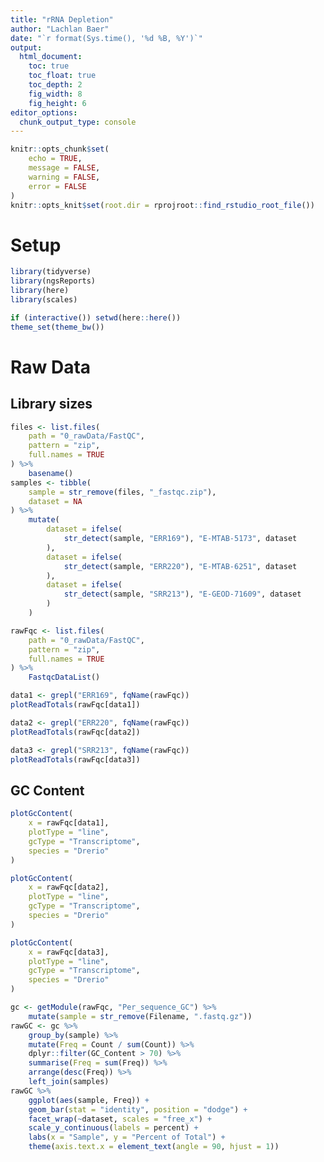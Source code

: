 ```yaml
---
title: "rRNA Depletion"
author: "Lachlan Baer"
date: "`r format(Sys.time(), '%d %B, %Y')`"
output:
  html_document:
    toc: true
    toc_float: true
    toc_depth: 2
    fig_width: 8
    fig_height: 6
editor_options: 
  chunk_output_type: console
---
```


```r
knitr::opts_chunk$set(
    echo = TRUE,
    message = FALSE,
    warning = FALSE,
    error = FALSE
)
knitr::opts_knit$set(root.dir = rprojroot::find_rstudio_root_file())
```

# Setup 

```r
library(tidyverse)
library(ngsReports)
library(here)
library(scales)
```

```r
if (interactive()) setwd(here::here())
theme_set(theme_bw())
```

# Raw Data

## Library sizes

```r
files <- list.files(
    path = "0_rawData/FastQC",
    pattern = "zip",
    full.names = TRUE
) %>%
    basename()
samples <- tibble(
    sample = str_remove(files, "_fastqc.zip"),
    dataset = NA
) %>%
    mutate(
        dataset = ifelse(
            str_detect(sample, "ERR169"), "E-MTAB-5173", dataset
        ),
        dataset = ifelse(
            str_detect(sample, "ERR220"), "E-MTAB-6251", dataset
        ),
        dataset = ifelse(
            str_detect(sample, "SRR213"), "E-GEOD-71609", dataset
        )
    )
```

```r
rawFqc <- list.files(
    path = "0_rawData/FastQC",
    pattern = "zip",
    full.names = TRUE
) %>%
    FastqcDataList()
```

```r
data1 <- grepl("ERR169", fqName(rawFqc))
plotReadTotals(rawFqc[data1]) 
```

```r
data2 <- grepl("ERR220", fqName(rawFqc))
plotReadTotals(rawFqc[data2])
```

```r
data3 <- grepl("SRR213", fqName(rawFqc))
plotReadTotals(rawFqc[data3])
```

## GC Content

```r
plotGcContent(
    x = rawFqc[data1], 
    plotType = "line",
    gcType = "Transcriptome",
    species = "Drerio"
)
```

```r
plotGcContent(
    x = rawFqc[data2], 
    plotType = "line",
    gcType = "Transcriptome",
    species = "Drerio"
)
```

```r
plotGcContent(
    x = rawFqc[data3], 
    plotType = "line",
    gcType = "Transcriptome",
    species = "Drerio"
)
```

```r
gc <- getModule(rawFqc, "Per_sequence_GC") %>%
    mutate(sample = str_remove(Filename, ".fastq.gz"))
rawGC <- gc %>% 
    group_by(sample) %>%
    mutate(Freq = Count / sum(Count)) %>%
    dplyr::filter(GC_Content > 70) %>% 
    summarise(Freq = sum(Freq)) %>% 
    arrange(desc(Freq)) %>%
    left_join(samples) 
rawGC %>%
    ggplot(aes(sample, Freq)) +
    geom_bar(stat = "identity", position = "dodge") +
    facet_wrap(~dataset, scales = "free_x") +
    scale_y_continuous(labels = percent) +
    labs(x = "Sample", y = "Percent of Total") +
    theme(axis.text.x = element_text(angle = 90, hjust = 1))
```

